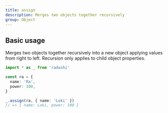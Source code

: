```yaml
---
title: assign
description: Merges two objects together recursively
group: Object
---
```


## Basic usage

Merges two objects together recursively into a new object applying values from right to left. Recursion only applies to child object properties.

```ts
import * as _ from 'radashi'

const ra = {
  name: 'Ra',
  power: 100,
}

_.assign(ra, { name: 'Loki' })
// => { name: Loki, power: 100 }
```
